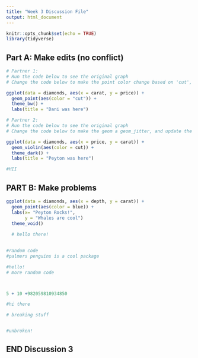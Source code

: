 ```yaml
---
title: "Week 3 Discussion File"
output: html_document
---
```


```r
knitr::opts_chunk$set(echo = TRUE)
library(tidyverse)
```

## Part A: Make edits (no conflict)

```r
# Partner 1: 
# Run the code below to see the original graph
# Change the code below to make the point color change based on 'cut', and update the theme to theme_bw(). Update the title to include your first name. 

ggplot(data = diamonds, aes(x = carat, y = price)) +
  geom_point(aes(color = "cut")) +
  theme_bw() +
  labs(title = "Dani was here")
```

```r
# Partner 2: 
# Run the code below to see the original graph
# Change the code below to make the geom a geom_jitter, and update the theme to theme_light. Update the title to include your first name. 

ggplot(data = diamonds, aes(x = price, y = carat)) +
  geom_violin(aes(color = cut)) +
  theme_dark() +
  labs(title = "Peyton was here")

#HII
```

## PART B: Make problems

```r

ggplot(data = diamonds, aes(x = depth, y = carat)) +
  geom_point(aes(color = blue)) +
  labs(x= "Peyton Rocks!", 
       y = "Whales are cool")
  theme_void()
  
  # hello there! 
  

#random code
#palmers penguins is a cool package 

```


```r

#hello!
# more random code



5 + 10 +982059810934850

#hi there 

# breaking stuff 


#unbroken!

```

## END Discussion 3
